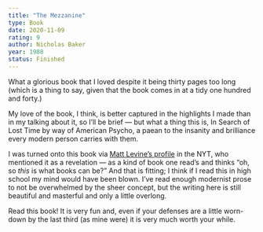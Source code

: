```yaml
---
title: "The Mezzanine"
type: Book
date: 2020-11-09
rating: 9
author: Nicholas Baker
year: 1988
status: Finished
---
```


What a glorious book that I loved despite it being thirty pages too long (which is a thing to say, given that the book comes in at a tidy one hundred and forty.) 

My love of the book, I think, is better captured in the highlights I made than in my talking about it, so I’ll be brief — but what a thing this is, In Search of Lost Time by way of American Psycho, a paean to the insanity and brilliance every modern person carries with them. 

I was turned onto this book via [Matt Levine’s profile]() in the NYT, who mentioned it as a revelation — as a kind of book one read’s and thinks “oh, so _this_ is what books can be?” And that is fitting; I think if I read this in high school my mind would have been blown. I’ve read enough modernist prose to not be overwhelmed by the sheer concept, but the writing here is still beautiful and masterful and only a little overlong.

Read this book! It is very fun and, even if your defenses are a little worn-down by the last third (as mine were) it is very much worth your while.
